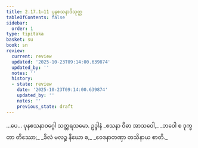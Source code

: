 ```yaml
---
title: 2.17.1–11 ပုနဧသနာဒိသုတ္တ
tableOfContents: false
sidebar:
  order: 1
type: tipitaka
basket: su
book: sn
review:
  current: review
  updated: '2025-10-23T09:14:00.639874'
  updated_by: ''
  notes: ''
  history:
  - state: review
    date: '2025-10-23T09:14:00.639874'
    updated_by: ''
    notes: ''
    previous_state: draft
---
```



<ReviewStatus review={frontmatter.review} showDetails={true} />

<HypothesisAnnotation frontmatter={frontmatter} />

<DynamicBreadcrumb />

<Division number="346–356" book="sn" e="ch" v="18" p="330">

<Paragraph number="740" book="sn">
…ပေ…

</Paragraph>
</Division>

<Paragraph number="741" type="center" book="sn">
ပုနဧသနာဝဂ္ဂေါ သတ္တရသမော.



</Paragraph>

<Paragraph number="742" type="center" book="sn">
ဥဒ္ဒါနံ


</Paragraph>

<Paragraph number="743" type="verses" book="sn">
_ဧသနာ ဝိဓာ အာသဝေါ,_  
_ဘဝေါ စ ဒုက္ခတာ တိဿော;_  
_ခိလံ မလဉ္စ နီဃော စ,_  
_ဝေဒနာတဏှာ တသိနာယ စာတိ._
</Paragraph>